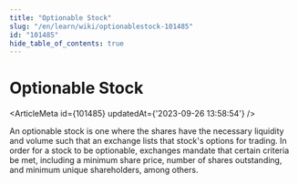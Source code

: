 ```yaml
---
title: "Optionable Stock"
slug: "/en/learn/wiki/optionablestock-101485"
id: "101485"
hide_table_of_contents: true
---
```



# Optionable Stock

<ArticleMeta id={101485} updatedAt={'2023-09-26 13:58:54'} />
<div className='border-solid border-b border-t-0 my-4 border-[var(--ifm-color-gray-300)]' />

An optionable stock is one where the shares have the necessary liquidity and volume such that an exchange lists that stock's options for trading. In order for a stock to be optionable, exchanges mandate that certain criteria be met, including a minimum share price, number of shares outstanding, and minimum unique shareholders, among others.
